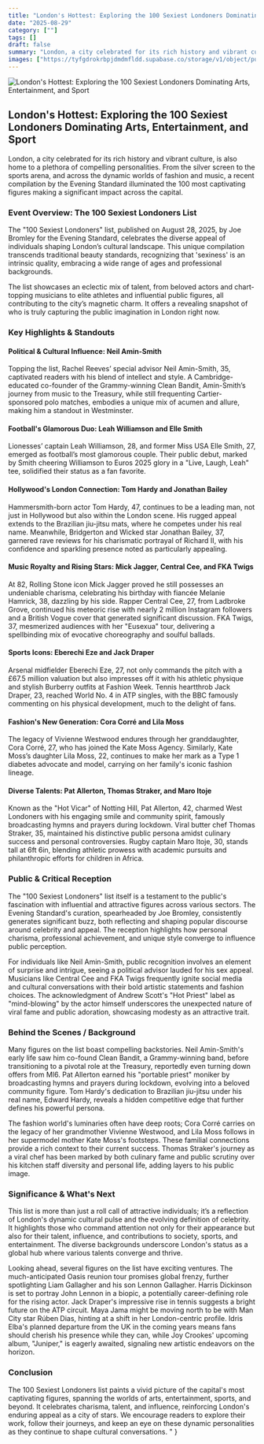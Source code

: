 ```yaml
---
title: "London's Hottest: Exploring the 100 Sexiest Londoners Dominating Arts, Entertainment, and Sport"
date: "2025-08-29"
category: [""]
tags: []
draft: false
summary: "London, a city celebrated for its rich history and vibrant culture, is also home to a plethora of compelling personalities. From the silver screen to the sports arena, and across the dynamic worlds of fashion and music, a recent compilation by the Evening Standard illuminated the 100 most captivating figures making a significant impact across the capital."
images: ["https://tyfgdrokrbpjdmdmfldd.supabase.co/storage/v1/object/public/image/2025-08-29-02-10-21-146-04-00.jpg"]
---
```


![London's Hottest: Exploring the 100 Sexiest Londoners Dominating Arts, Entertainment, and Sport](https://tyfgdrokrbpjdmdmfldd.supabase.co/storage/v1/object/public/image/2025-08-29-02-10-21-146-04-00.jpg)

## London's Hottest: Exploring the 100 Sexiest Londoners Dominating Arts, Entertainment, and Sport

London, a city celebrated for its rich history and vibrant culture, is also home to a plethora of compelling personalities. From the silver screen to the sports arena, and across the dynamic worlds of fashion and music, a recent compilation by the Evening Standard illuminated the 100 most captivating figures making a significant impact across the capital.

### Event Overview: The 100 Sexiest Londoners List

The \"100 Sexiest Londoners\" list, published on August 28, 2025, by Joe Bromley for the Evening Standard, celebrates the diverse appeal of individuals shaping London’s cultural landscape. This unique compilation transcends traditional beauty standards, recognizing that 'sexiness' is an intrinsic quality, embracing a wide range of ages and professional backgrounds.

The list showcases an eclectic mix of talent, from beloved actors and chart-topping musicians to elite athletes and influential public figures, all contributing to the city’s magnetic charm. It offers a revealing snapshot of who is truly capturing the public imagination in London right now.

### Key Highlights & Standouts

#### Political & Cultural Influence: Neil Amin-Smith

Topping the list, Rachel Reeves’ special advisor Neil Amin-Smith, 35, captivated readers with his blend of intellect and style. A Cambridge-educated co-founder of the Grammy-winning Clean Bandit, Amin-Smith’s journey from music to the Treasury, while still frequenting Cartier-sponsored polo matches, embodies a unique mix of acumen and allure, making him a standout in Westminster.

#### Football's Glamorous Duo: Leah Williamson and Elle Smith

Lionesses’ captain Leah Williamson, 28, and former Miss USA Elle Smith, 27, emerged as football’s most glamorous couple. Their public debut, marked by Smith cheering Williamson to Euros 2025 glory in a \"Live, Laugh, Leah\" tee, solidified their status as a fan favorite.

#### Hollywood's London Connection: Tom Hardy and Jonathan Bailey

Hammersmith-born actor Tom Hardy, 47, continues to be a leading man, not just in Hollywood but also within the London scene. His rugged appeal extends to the Brazilian jiu-jitsu mats, where he competes under his real name. Meanwhile, Bridgerton and Wicked star Jonathan Bailey, 37, garnered rave reviews for his charismatic portrayal of Richard II, with his confidence and sparkling presence noted as particularly appealing.

#### Music Royalty and Rising Stars: Mick Jagger, Central Cee, and FKA Twigs

At 82, Rolling Stone icon Mick Jagger proved he still possesses an undeniable charisma, celebrating his birthday with fiancée Melanie Hamrick, 38, dazzling by his side. Rapper Central Cee, 27, from Ladbroke Grove, continued his meteoric rise with nearly 2 million Instagram followers and a British Vogue cover that generated significant discussion. FKA Twigs, 37, mesmerized audiences with her \"Eusexua\" tour, delivering a spellbinding mix of evocative choreography and soulful ballads.

#### Sports Icons: Eberechi Eze and Jack Draper

Arsenal midfielder Eberechi Eze, 27, not only commands the pitch with a £67.5 million valuation but also impresses off it with his athletic physique and stylish Burberry outfits at Fashion Week. Tennis heartthrob Jack Draper, 23, reached World No. 4 in ATP singles, with the BBC famously commenting on his physical development, much to the delight of fans.

#### Fashion's New Generation: Cora Corré and Lila Moss

The legacy of Vivienne Westwood endures through her granddaughter, Cora Corré, 27, who has joined the Kate Moss Agency. Similarly, Kate Moss’s daughter Lila Moss, 22, continues to make her mark as a Type 1 diabetes advocate and model, carrying on her family's iconic fashion lineage.

#### Diverse Talents: Pat Allerton, Thomas Straker, and Maro Itoje

Known as the \"Hot Vicar\" of Notting Hill, Pat Allerton, 42, charmed West Londoners with his engaging smile and community spirit, famously broadcasting hymns and prayers during lockdown. Viral butter chef Thomas Straker, 35, maintained his distinctive public persona amidst culinary success and personal controversies. Rugby captain Maro Itoje, 30, stands tall at 6ft 6in, blending athletic prowess with academic pursuits and philanthropic efforts for children in Africa.

### Public & Critical Reception

The \"100 Sexiest Londoners\" list itself is a testament to the public's fascination with influential and attractive figures across various sectors. The Evening Standard's curation, spearheaded by Joe Bromley, consistently generates significant buzz, both reflecting and shaping popular discourse around celebrity and appeal. The reception highlights how personal charisma, professional achievement, and unique style converge to influence public perception.

For individuals like Neil Amin-Smith, public recognition involves an element of surprise and intrigue, seeing a political advisor lauded for his sex appeal. Musicians like Central Cee and FKA Twigs frequently ignite social media and cultural conversations with their bold artistic statements and fashion choices. The acknowledgment of Andrew Scott's \"Hot Priest\" label as \"mind-blowing\" by the actor himself underscores the unexpected nature of viral fame and public adoration, showcasing modesty as an attractive trait.

### Behind the Scenes / Background

Many figures on the list boast compelling backstories. Neil Amin-Smith's early life saw him co-found Clean Bandit, a Grammy-winning band, before transitioning to a pivotal role at the Treasury, reportedly even turning down offers from MI6. Pat Allerton earned his \"portable priest\" moniker by broadcasting hymns and prayers during lockdown, evolving into a beloved community figure. Tom Hardy's dedication to Brazilian jiu-jitsu under his real name, Edward Hardy, reveals a hidden competitive edge that further defines his powerful persona.

The fashion world's luminaries often have deep roots; Cora Corré carries on the legacy of her grandmother Vivienne Westwood, and Lila Moss follows in her supermodel mother Kate Moss's footsteps. These familial connections provide a rich context to their current success. Thomas Straker's journey as a viral chef has been marked by both culinary fame and public scrutiny over his kitchen staff diversity and personal life, adding layers to his public image.

### Significance & What's Next

This list is more than just a roll call of attractive individuals; it’s a reflection of London's dynamic cultural pulse and the evolving definition of celebrity. It highlights those who command attention not only for their appearance but also for their talent, influence, and contributions to society, sports, and entertainment. The diverse backgrounds underscore London's status as a global hub where various talents converge and thrive.

Looking ahead, several figures on the list have exciting ventures. The much-anticipated Oasis reunion tour promises global frenzy, further spotlighting Liam Gallagher and his son Lennon Gallagher. Harris Dickinson is set to portray John Lennon in a biopic, a potentially career-defining role for the rising actor. Jack Draper's impressive rise in tennis suggests a bright future on the ATP circuit. Maya Jama might be moving north to be with Man City star Rúben Dias, hinting at a shift in her London-centric profile. Idris Elba's planned departure from the UK in the coming years means fans should cherish his presence while they can, while Joy Crookes' upcoming album, \"Juniper,\" is eagerly awaited, signaling new artistic endeavors on the horizon.

### Conclusion

The 100 Sexiest Londoners list paints a vivid picture of the capital's most captivating figures, spanning the worlds of arts, entertainment, sports, and beyond. It celebrates charisma, talent, and influence, reinforcing London's enduring appeal as a city of stars. We encourage readers to explore their work, follow their journeys, and keep an eye on these dynamic personalities as they continue to shape cultural conversations.
"
}
